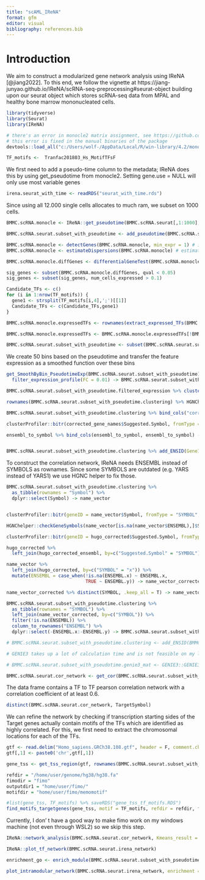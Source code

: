```yaml
---
title: "scAML_IReNA"
format: gfm
editor: visual
bibliography: references.bib
---
```


# Introduction

We aim to construct a modularized gene network analysis using IReNA [@jiang2022]. To this end, we follow the vignette at https://jiang-junyao.github.io/IReNA/scRNA-seq-preprocessing#seurat-object building upon our seurat object which stores scRNA-seq data from MPAL and healthy bone marrow mononucleated cells.

```r
library(tidyverse)
library(Seurat)
library(IReNA)

# there's an error in monocle2 matrix assignment, see https://github.com/cole-trapnell-lab/monocle-release/issues/434
# this error is fixed in the manual binaries of the package
devtools::load_all("c:/Users/wolf-/AppData/Local/R/win-library/4.2/monocle")

TF_motifs <-  Tranfac201803_Hs_MotifTFsF
```

We first need to add a pseudo-time column to the metadata; IReNA does this by using get_pseudotime from monocle2. Setting gene.use = NULL will only use most variable genes

```r
irena.seurat_with_time <- readRDS("seurat_with_time.rds")
```

Since using all 12.000 single cells allocates to much ram, we subset on 1000 cells.

```r
BMMC.scRNA.monocle <- IReNA::get_pseudotime(BMMC.scRNA.seurat[,1:1000], gene.use = NULL)

BMMC.scRNA.seurat.subset_with_pseudotime <- add_pseudotime(BMMC.scRNA.seurat[,1:1000], BMMC.scRNA.monocle)
```

```r
BMMC.scRNA.monocle <- detectGenes(BMMC.scRNA.monocle, min_expr = 1) # identify minimally expressed genes
BMMC.scRNA.monocle <- estimateDispersions(BMMC.scRNA.monocle) # estimate genes dispersion for DE analysis
```

```r
BMMC.scRNA.monocle.diffGenes <- differentialGeneTest(BMMC.scRNA.monocle, fullModelFormulaStr = "~Pseudotime", relative_expr = T) # DE expressed genes by pseudotime

sig_genes <- subset(BMMC.scRNA.monocle.diffGenes, qval < 0.05)
sig_genes <- subset(sig_genes, num_cells_expressed > 0.1)

Candidate_TFs <- c()
for (i in 1:nrow(TF_motifs)) {
  gene1 <- strsplit(TF_motifs[i,4],';')[[1]]
  Candidate_TFs <- c(Candidate_TFs,gene1)
}

BMMC.scRNA.monocle.expressedTFs <- rownames(extract_expressed_TFs(BMMC.scRNA.seurat.subset_with_pseudotime, Candidate_TFs))

BMMC.scRNA.monocle.expressedTFs <- BMMC.scRNA.monocle.expressedTFs[!BMMC.scRNA.monocle.expressedTFs %in% rownames(sig_genes)]

BMMC.scRNA.seurat.subset_with_pseudotime <- subset(BMMC.scRNA.seurat.subset_with_pseudotime, features = c(BMMC.scRNA.monocle.expressedTFs, rownames(sig_genes)))
```

We create 50 bins based on the pseudotime and transfer the feature expression as a smoothed function over these bins

```r
get_SmoothByBin_PseudotimeExp(BMMC.scRNA.seurat.subset_with_pseudotime) %>% 
  filter_expression_profile(FC = 0.01) -> BMMC.scRNA.seurat.subset_with_pseudotime.filtered_expression

BMMC.scRNA.seurat.subset_with_pseudotime.filtered_expression %>% clustering_Kmeans(K1 = 6) -> BMMC.scRNA.seurat.subset_with_pseudotime.clustering

rownames(BMMC.scRNA.seurat.subset_with_pseudotime.clustering) %>% HGNChelper::checkGeneSymbols() -> corrected_gene_names

BMMC.scRNA.seurat.subset_with_pseudotime.clustering %>% bind_cols("corrected_gene" = corrected_gene_names$Suggested.Symbol) %>% remove_rownames() %>% filter(!is.na(corrected_gene)) %>% column_to_rownames("corrected_gene") -> BMMC.scRNA.seurat.subset_with_pseudotime.clustering

clusterProfiler::bitr(corrected_gene_names$Suggested.Symbol, fromType = "SYMBOL", toType = "ENSEMBL", drop = F, OrgDb = "org.Hs.eg.db") %>% distinct(SYMBOL, .keep_all = T) %>% filter(!is.na(ENSEMBL)) %>% column_to_rownames("ENSEMBL") -> ensembl_to_symbol

ensembl_to_symbol %>% bind_cols(ensembl_to_symbol, ensembl_to_symbol) -> ensembl_to_symbol


BMMC.scRNA.seurat.subset_with_pseudotime.clustering %>% add_ENSID(GeneInf1 = ensembl_to_symbol) -> BMMC.scRNA.seurat.subset_with_pseudotime.clustering
```

To construct the correlation network, IReNA needs ENSEMBL instead of SYMBOLS as rownames. Since some SYMBOLS are outdated (e.g. YARS instead of YARS1) we use HGNC helper to fix those.

```r



BMMC.scRNA.seurat.subset_with_pseudotime.clustering %>%
  as_tibble(rownames = "Symbol") %>%
  dplyr::select(Symbol) -> name_vector


clusterProfiler::bitr(geneID = name_vector$Symbol, fromType = "SYMBOL", toType = "ENSEMBL", OrgDb = "org.Hs.eg.db", drop = F) -> name_vector

HGNChelper::checkGeneSymbols(name_vector[is.na(name_vector$ENSEMBL),]$SYMBOL) -> hugo_corrected

clusterProfiler::bitr(geneID = hugo_corrected$Suggested.Symbol, fromType = "SYMBOL", toType = "ENSEMBL", OrgDb = "org.Hs.eg.db", drop = F) -> hugo_corrected_ensembl

hugo_corrected %>%
  left_join(hugo_corrected_ensembl, by=c("Suggested.Symbol" = "SYMBOL")) -> hugo_corrected

name_vector %>%
  left_join(hugo_corrected, by=c("SYMBOL" = "x")) %>%
  mutate(ENSEMBL = case_when(!is.na(ENSEMBL.x) ~ ENSEMBL.x,
                             TRUE ~ ENSEMBL.y)) -> name_vector_corrected

name_vector_corrected %>% distinct(SYMBOL, .keep_all = T) -> name_vector_corrected

BMMC.scRNA.seurat.subset_with_pseudotime.clustering %>%
  as_tibble(rownames = "SYMBOL") %>%
  left_join(name_vector_corrected, by=c("SYMBOL")) %>%
  filter(!is.na(ENSEMBL)) %>%
  column_to_rownames("ENSEMBL") %>%
  dplyr::select(-ENSEMBL.x:-ENSEMBL.y) -> BMMC.scRNA.seurat.subset_with_pseudotime.clustering

```

```r

# BMMC.scRNA.seurat.subset_with_pseudotime.clustering <- add_ENSID(BMMC.scRNA.seurat.subset_with_pseudotime.clustering, Spec1 = "Hs")

# GENIE3 takes up a lot of calculation time and is not feasible on my laptop. An faster approximation is possible by using a simple correlation network via get_cor

# BMMC.scRNA.seurat.subset_with_pseudotime.genie3_mat <- GENIE3::GENIE3(as.matrix(BMMC.scRNA.seurat.subset_with_pseudotime@assays$RNA@data), nCores = parallel::detectCores(logical = T) - 1)

BMMC.scRNA.seurat.cor_network <- get_cor(BMMC.scRNA.seurat.subset_with_pseudotime.clustering, motif = TF_motifs, correlation_filter = 0.6, start_column = 4)
```

The data frame contains a TF to TF pearson correlation network with a correlation coefficient of at least 0.6.

```r
distinct(BMMC.scRNA.seurat.cor_network, TargetSymbol)
```

We can refine the network by checking if transcription starting sides of the Target genes actually contain motifs of the TFs which are identified as highly correlated. For this, we first need to extract the chromosomal locations for each of the TFs.

```r
gtf <- read.delim("Homo_sapiens.GRCh38.108.gtf", header = F, comment.char = "#")
gtf[,1] <- paste0('chr',gtf[,1])

gene_tss <- get_tss_region(gtf, rownames(BMMC.scRNA.seurat.subset_with_pseudotime.clustering))
```

```r
refdir = "/home/user/genome/hg38/hg38.fa"
fimodir = "fimo"
outputdir1 = "home/user/fimo/"
motifdir = "home/user/fimo/memomotif"

#list(gene_tss, TF_motifs) %>% saveRDS("gene_tss_tf_motifs.RDS")
find_motifs_targetgenes(gene_tss, motif = TF_motifs, refdir = refdir, fimodir, outputdir1, motifdor)
```

Currently, I don' t have a good way to make fimo work on my windows machine (not even through WSL2) so we skip this step.

```r
IReNA::network_analysis(BMMC.scRNA.seurat.cor_network, Kmeans_result = BMMC.scRNA.seurat.subset_with_pseudotime.clustering, TFFDR1 = 10 , TFFDR2 = 10) -> BMMC.scRNA.seurat.irena_network
```

```r
IReNA::plot_tf_network(BMMC.scRNA.seurat.irena_network)
```

```r
enrichment_go <- enrich_module(BMMC.scRNA.seurat.subset_with_pseudotime.clustering, org.db = "org.Hs.eg.db", enrich.db = "GO")

plot_intramodular_network(BMMC.scRNA.seurat.irena_network, enrichment = enrichment_go) 
```
